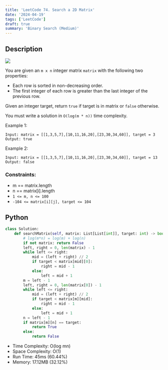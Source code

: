 ```yaml
---
title: 'LeetCode 74. Search a 2D Matrix'
date: '2024-04-19'
tags: ['LeetCode']
draft: true
summary: 'Binary Search (Medium)'
---
```


## Description

[![](https://img.shields.io/badge/Medium-yellow)](https://leetcode.com/problems/search-a-2d-matrix)

You are given an `m x n` integer matrix `matrix` with the following two properties:

- Each row is sorted in non-decreasing order.
- The first integer of each row is greater than the last integer of the previous row.

Given an integer target, return `true` if target is in matrix or `false` otherwise.

You must write a solution in `O(log(m * n))` time complexity.

Example 1:
```
Input: matrix = [[1,3,5,7],[10,11,16,20],[23,30,34,60]], target = 3
Output: true
```

Example 2:
```
Input: matrix = [[1,3,5,7],[10,11,16,20],[23,30,34,60]], target = 13
Output: false
```

### Constraints:

- m == matrix.length
- n == matrix[i].length
- `1 <= m, n <= 100`
- `-104 <= matrix[i][j], target <= 104`

## Python
```python
class Solution:
    def searchMatrix(self, matrix: List[List[int]], target: int) -> bool:
        # log(m*n) = log(m) + log(n)
        if not matrix: return False
        left, right = 0, len(matrix) - 1
        while left <= right:
            mid = (left + right) // 2
            if target < matrix[mid][0]:
                right = mid - 1
            else:
                left = mid + 1
        m = left - 1
        left, right = 0, len(matrix[0]) - 1
        while left <= right:
            mid = (left + right) // 2
            if target < matrix[m][mid]:
                right = mid - 1
            else:
                left = mid + 1
        n = left - 1
        if matrix[m][n] == target:
            return True
        else:
            return False
```
- Time Complexity: O(log mn)
- Space Complexity: O(1)
- Run Time: 45ms (60.44%)
- Memory: 17.12MB (32.12%)
